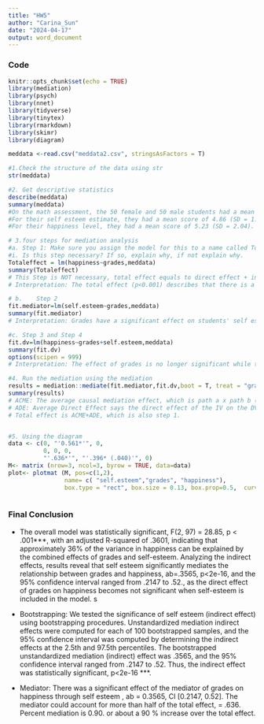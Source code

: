 ```yaml
---
title: "HW5"
author: "Carina_Sun"
date: "2024-04-17"
output: word_document
---
```


### Code

```r
knitr::opts_chunk$set(echo = TRUE)
library(mediation)
library(psych)
library(nnet)
library(tidyverse)
library(tinytex)
library(rmarkdown)
library(skimr)
library(diagram)

meddata <-read.csv("meddata2.csv", stringsAsFactors = T)

#1.Check the structure of the data using str
str(meddata)

#2. Get descriptive statistics 
describe(meddata)
summary(meddata)
#On the math assessment, the 50 female and 50 male students had a mean score of 5.99 (SD = 1.74). Scores of 5.000, 6.000, and 7.000 represented the 25th, 50th, and 75th percentiles respectively.
#For their self esteem estimate, they had a mean score of 4.86 (SD = 1.90). Scores of 3, 5, and 6 represented the 25th, 50th, and 75th percentiles respectively.
#For their happiness level, they had a mean score of 5.23 (SD = 2.04). Scores of 4, 5, and 7 represented the 25th, 50th, and 75th percentiles respectively.

# 3.four steps for mediation analysis
#a.	Step 1: Make sure you assign the model for this to a name called Totaleffect. 
#i.	Is this step necessary? If so, explain why, if not explain why.
Totaleffect = lm(happiness~grades,meddata)
summary(Totaleffect)
# This Step is NOT necessary, total effect equals to direct effect + indirect effect, which can be calculated. Because the mediation effects, which we are interested here, can be present in the absence of a total effect.
# Interpretation: The total effect (p<0.001) describes that there is a total effect that happiness has on grades, regardless of the mediation.

# b.	Step 2
fit.mediator=lm(self.esteem~grades,meddata)
summary(fit.mediator)
# Interpretation: Grades have a significant effect on students' self esteem (p<0.001).

#c.	Step 3 and Step 4 
fit.dv=lm(happiness~grades+self.esteem,meddata)
summary(fit.dv)
options(scipen = 999)
# Interpretation: The effect of grades is no longer significant while the mediator self esteem has a significant effect on happiness. Put the mediation in place, the total effect of grades on happiness is explained by the mediator - self esteem. 

#4.	Run the mediation using the mediation
results = mediation::mediate(fit.mediator,fit.dv,boot = T, treat = "grades", mediator = "self.esteem"  )
summary(results)
# ACME: The average causal mediation effect, which is path a x path b (step 2 times step 3), is the indirect effect. Here, (0.63 *0.56) = 0.3565
# ADE: Average Direct Effect says the direct effect of the IV on the DV, the path c' in step 3+4, which is 0.0396.
# Total effect is ACME+ADE, which is also step 1.


#5.	Using the diagram 
data <- c(0, "'0.561*'", 0,
          0, 0, 0,
          "'.636*'", "'.396* (.040)'", 0)
M<- matrix (nrow=3, ncol=3, byrow = TRUE, data=data)
plot<- plotmat (M, pos=c(1,2),
                name= c( "self.esteem","grades", "happiness"),
                box.type = "rect", box.size = 0.13, box.prop=0.5,  curve=0)



```

### Final Conclusion

-   The overall model was statistically significant, F(2, 97) = 28.85, p \< .001\*\*\*, with an adjusted R-squared of .3601, indicating that approximately 36% of the variance in happiness can be explained by the combined effects of grades and self-esteem. Analyzing the indirect effects, results reveal that self esteem significantly mediates the relationship between grades and happiness, ab=.3565, p\<2e-16, and the 95% confidence interval ranged from .2147 to .52., as the direct effect of grades on happiness becomes not significant when self-esteem is included in the model. s

-   Bootstrapping:
    We tested the significance of self esteem (indirect effect) using bootstrapping procedures.
    Unstandardized mediation indirect effects were computed for each of 100 bootstrapped samples, and the 95% confidence interval was computed by determining the indirect effects at the 2.5th and 97.5th percentiles. The bootstrapped unstandardized mediation (indirect) effect was .3565, and the 95% confidence interval ranged from .2147 to .52. Thus, the indirect effect was statistically significant, p\<2e-16 \*\*\*.

-   Mediator:
    There was a significant effect of the mediator of grades on happiness through self esteem , ab = 0.3565, CI [0.2147, 0.52]. The mediator could account for more than half of the total
    effect, = .636. Percent mediation is 0.90. or about a 90 % increase over the total effect.
